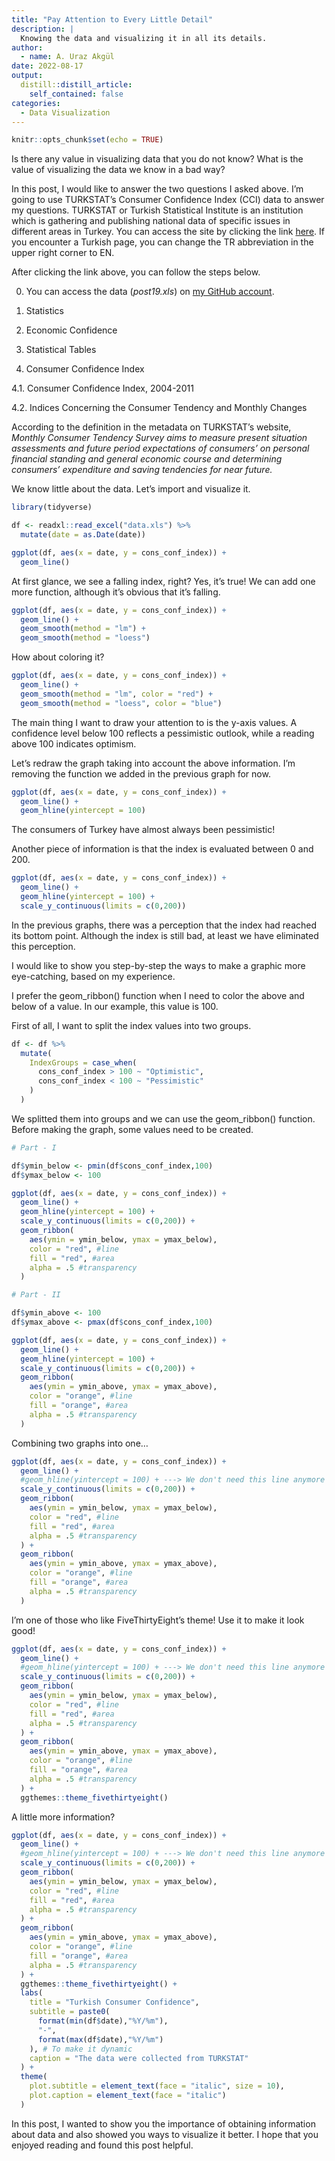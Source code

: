 ```yaml
---
title: "Pay Attention to Every Little Detail"
description: |
  Knowing the data and visualizing it in all its details.
author:
  - name: A. Uraz Akgül
date: 2022-08-17
output:
  distill::distill_article:
    self_contained: false
categories:
  - Data Visualization
---
```


```r
knitr::opts_chunk$set(echo = TRUE)
```

Is there any value in visualizing data that you do not know? What is the value of visualizing the data we know in a bad way?

In this post, I would like to answer the two questions I asked above. I'm going to use TURKSTAT's Consumer Confidence Index (CCI) data to answer my questions. TURKSTAT or Turkish Statistical Institute is an institution which is gathering and publishing national data of specific issues in different areas in Turkey. You can access the site by clicking the link [here](https://www.tuik.gov.tr/). If you encounter a Turkish page, you can change the TR abbreviation in the upper right corner to EN.

After clicking the link above, you can follow the steps below.

0. You can access the data (*post19.xls*) on [my GitHub account](https://github.com/rpydaneogrendim/rblog/tree/main/data).

1. Statistics

2. Economic Confidence

3. Statistical Tables

4. Consumer Confidence Index

4.1. Consumer Confidence Index, 2004-2011

4.2. Indices Concerning the Consumer Tendency and Monthly Changes

According to the definition in the metadata on TURKSTAT's website, *Monthly Consumer Tendency Survey aims to measure present situation assessments and future period expectations of consumers' on personal financial standing and general economic course and determining consumers' expenditure and saving tendencies for near future.*

We know little about the data. Let's import and visualize it.

```r

library(tidyverse)

df <- readxl::read_excel("data.xls") %>% 
  mutate(date = as.Date(date))

ggplot(df, aes(x = date, y = cons_conf_index)) +
  geom_line()

```

At first glance, we see a falling index, right? Yes, it's true! We can add one more function, although it's obvious that it's falling.

```r

ggplot(df, aes(x = date, y = cons_conf_index)) +
  geom_line() +
  geom_smooth(method = "lm") +
  geom_smooth(method = "loess")

```

How about coloring it?

```r

ggplot(df, aes(x = date, y = cons_conf_index)) +
  geom_line() +
  geom_smooth(method = "lm", color = "red") +
  geom_smooth(method = "loess", color = "blue")

```

The main thing I want to draw your attention to is the y-axis values. A confidence level below 100 reflects a pessimistic outlook, while a reading above 100 indicates optimism.

Let's redraw the graph taking into account the above information. I'm removing the function we added in the previous graph for now.

```r

ggplot(df, aes(x = date, y = cons_conf_index)) +
  geom_line() +
  geom_hline(yintercept = 100)

```

The consumers of Turkey have almost always been pessimistic!

Another piece of information is that the index is evaluated between 0 and 200.

```r

ggplot(df, aes(x = date, y = cons_conf_index)) +
  geom_line() +
  geom_hline(yintercept = 100) +
  scale_y_continuous(limits = c(0,200))

```

In the previous graphs, there was a perception that the index had reached its bottom point. Although the index is still bad, at least we have eliminated this perception.

I would like to show you step-by-step the ways to make a graphic more eye-catching, based on my experience.

I prefer the geom_ribbon() function when I need to color the above and below of a value. In our example, this value is 100.

First of all, I want to split the index values into two groups.

```r

df <- df %>% 
  mutate(
    IndexGroups = case_when(
      cons_conf_index > 100 ~ "Optimistic",
      cons_conf_index < 100 ~ "Pessimistic"
    )
  )

```

We splitted them into groups and we can use the geom_ribbon() function. Before making the graph, some values need to be created.

```r

# Part - I

df$ymin_below <- pmin(df$cons_conf_index,100)
df$ymax_below <- 100

ggplot(df, aes(x = date, y = cons_conf_index)) +
  geom_line() +
  geom_hline(yintercept = 100) +
  scale_y_continuous(limits = c(0,200)) +
  geom_ribbon(
    aes(ymin = ymin_below, ymax = ymax_below),
    color = "red", #line
    fill = "red", #area
    alpha = .5 #transparency
  )

```

```r

# Part - II

df$ymin_above <- 100
df$ymax_above <- pmax(df$cons_conf_index,100)

ggplot(df, aes(x = date, y = cons_conf_index)) +
  geom_line() +
  geom_hline(yintercept = 100) +
  scale_y_continuous(limits = c(0,200)) +
  geom_ribbon(
    aes(ymin = ymin_above, ymax = ymax_above),
    color = "orange", #line
    fill = "orange", #area
    alpha = .5 #transparency
  )

```

Combining two graphs into one...

```r

ggplot(df, aes(x = date, y = cons_conf_index)) +
  geom_line() +
  #geom_hline(yintercept = 100) + ---> We don't need this line anymore
  scale_y_continuous(limits = c(0,200)) +
  geom_ribbon(
    aes(ymin = ymin_below, ymax = ymax_below),
    color = "red", #line
    fill = "red", #area
    alpha = .5 #transparency
  ) +
  geom_ribbon(
    aes(ymin = ymin_above, ymax = ymax_above),
    color = "orange", #line
    fill = "orange", #area
    alpha = .5 #transparency
  )

```

I'm one of those who like FiveThirtyEight's theme! Use it to make it look good!

```r

ggplot(df, aes(x = date, y = cons_conf_index)) +
  geom_line() +
  #geom_hline(yintercept = 100) + ---> We don't need this line anymore
  scale_y_continuous(limits = c(0,200)) +
  geom_ribbon(
    aes(ymin = ymin_below, ymax = ymax_below),
    color = "red", #line
    fill = "red", #area
    alpha = .5 #transparency
  ) +
  geom_ribbon(
    aes(ymin = ymin_above, ymax = ymax_above),
    color = "orange", #line
    fill = "orange", #area
    alpha = .5 #transparency
  ) +
  ggthemes::theme_fivethirtyeight()

```

A little more information?

```r

ggplot(df, aes(x = date, y = cons_conf_index)) +
  geom_line() +
  #geom_hline(yintercept = 100) + ---> We don't need this line anymore
  scale_y_continuous(limits = c(0,200)) +
  geom_ribbon(
    aes(ymin = ymin_below, ymax = ymax_below),
    color = "red", #line
    fill = "red", #area
    alpha = .5 #transparency
  ) +
  geom_ribbon(
    aes(ymin = ymin_above, ymax = ymax_above),
    color = "orange", #line
    fill = "orange", #area
    alpha = .5 #transparency
  ) +
  ggthemes::theme_fivethirtyeight() +
  labs(
    title = "Turkish Consumer Confidence",
    subtitle = paste0(
      format(min(df$date),"%Y/%m"),
      "-",
      format(max(df$date),"%Y/%m")
    ), # To make it dynamic
    caption = "The data were collected from TURKSTAT"
  ) +
  theme(
    plot.subtitle = element_text(face = "italic", size = 10),
    plot.caption = element_text(face = "italic")
  )

```

In this post, I wanted to show you the importance of obtaining information about data and also showed you ways to visualize it better. I hope that you enjoyed reading and found this post helpful.